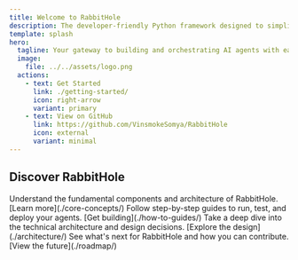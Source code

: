 ```yaml
---
title: Welcome to RabbitHole
description: The developer-friendly Python framework designed to simplify the creation and orchestration of AI agents.
template: splash
hero:
  tagline: Your gateway to building and orchestrating AI agents with ease. Dive into the developer-friendly Python framework that simplifies A2A communication.
  image:
    file: ../../assets/logo.png
  actions:
    - text: Get Started
      link: ./getting-started/
      icon: right-arrow
      variant: primary
    - text: View on GitHub
      link: https://github.com/VinsmokeSomya/RabbitHole
      icon: external
      variant: minimal
---
```


## Discover RabbitHole

<CardGrid stagger>
	<Card title="Core Concepts" icon="open-book">
		Understand the fundamental components and architecture of RabbitHole.
        [Learn more](./core-concepts/)
	</Card>
	<Card title="How-To Guides" icon="puzzle">
		Follow step-by-step guides to run, test, and deploy your agents.
        [Get building](./how-to-guides/)
	</Card>
	<Card title="Architecture" icon="setting">
		Take a deep dive into the technical architecture and design decisions.
        [Explore the design](./architecture/)
	</Card>
	<Card title="Roadmap" icon="rocket">
		See what's next for RabbitHole and how you can contribute.
        [View the future](./roadmap/)
	</Card>
</CardGrid>
